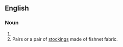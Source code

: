 ==English==

===Noun===
{{head|en|noun form}}

# {{plural of|en|fishnet}}
# Pairs or a pair of [[stockings]] made of fishnet fabric.